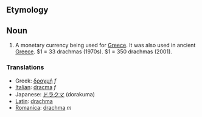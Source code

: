 ==Etymology==

==Noun==
#A monetary currency being used for [[Greece]].  It was also used in ancient [[Greece]]. $1 = 33 drachmas (1970s).  $1 = 350 drachmas (2001).

===Translations===
*Greek: [[δραχμή]] ''f''
*[[Italian]]: [[dracma]] ''f''
*Japanese: [[ドラクマ]] (dorakuma)
*[[Latin]]: [[drachma]]
*[[Romanica]]: [[drachma]] ''m''